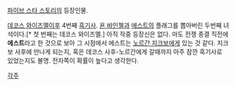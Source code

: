 [[파이브 스타 스토리]]의 등장인물.

[[데코스 와이즈멜]]이후 4번째 [[흑기사]].
[[욘 바인첼]]과 [[에스트]]의 플래그를 뽑아버린 두번째 녀석이다.[* 첫 번째는 데코스 와이즈멜.]
아직 작중 등장신은 없다. 마도 전쟁 종결 직전에 '''에스트'''라고 한 것으로 보아 그 시점에서 에스트는 [[노르간 지크보]]에게 있는 것 같다. 지크보 사후에 만나게 되는지, 혹은 데코스 사후-노르간에게 갈때까지 아주 잠깐 흑기사로 있었는지도 불명. 전자쪽이 확률이 높다고 생각한다.

[[각주]]
